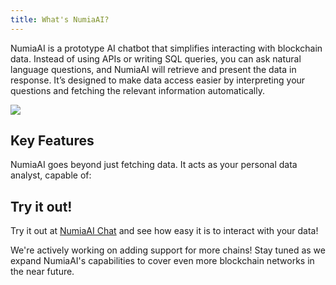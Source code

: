 ```yaml
---
title: What's NumiaAI?
---
```


NumiaAI is a prototype AI chatbot that simplifies interacting with blockchain data. Instead of using APIs or writing SQL queries, you can ask natural language questions, and NumiaAI will retrieve and present the data in response. It’s designed to make data access easier by interpreting your questions and fetching the relevant information automatically.

<Image 
  src="/media/ai/chatbot.png"
/>

## Key Features
NumiaAI goes beyond just fetching data. It acts as your personal data analyst, capable of:

<CardList cols={2}>
<Card 
  title="Data Processing"
  description="Calculate averages, medians, or find correlations between historical datasets for deeper analysis."
  icon="cube-focus"
  iconType="regular"
  iconSize="32px"
/>
<Card 
  title="Personal Data Analyst"
  description="Let NumiaAI analyze and interpret blockchain data, providing actionable insights automatically."
  icon="microscope"
  iconType="regular"
  iconSize="32px"
/>
</CardList>

<CardList cols={3}>
<Card 
  title="Natural Language Queries"
  description="Ask questions in plain language, and NumiaAI processes them to fetch the relevant data."
  icon="leaf"
  iconType="regular"
  iconSize="32px"
/>
<Card 
  title="Data Insights"
  description="Receive both text-based answers and visual responses like charts for deeper analysis."
  icon="presentation-chart"
  iconType="regular"
  iconSize="32px"
/>
<Card 
  title="Simplified Access"
  description="Streamline data querying by removing the need for complex APIs or SQL queries."
  icon="key"
  iconType="regular"
  iconSize="32px"
/>
</CardList>


## Try it out!

Try it out at [NumiaAI Chat](https://chat.numia.xyz/) and see how easy it is to interact with your data!

<Callout type="info" title="More Chains Coming Soon">
We're actively working on adding support for more chains! Stay tuned as we expand NumiaAI's capabilities to cover even more blockchain networks in the near future.
</Callout>

